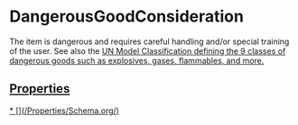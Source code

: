 
# DangerousGoodConsideration

The item is dangerous and requires careful handling and/or special training of the user. See also the <a href="https://unece.org/DAM/trans/danger/publi/unrec/rev17/English/02EREv17_Part2.pdf">UN Model Classification</Link> defining the 9 classes of dangerous goods such as explosives, gases, flammables, and more.

## Properties

<Grid>
* [](/Properties/Schema.org/)

</Grid>

